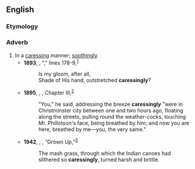 ==English==

===Etymology===
{{suffix|en|caressing|ly}}

===Adverb===
{{en-adv}}

# In a [[caressing]] manner; [[soothingly]].
#* '''1893''', {{w|Francis Thompson}}, "{{w|The Hound of Heaven}}," lines 178-9,<sup>[http://www.bartleby.com/236/239.html]</sup>
#*: Is my gloom, after all,
#*: Shade of His hand, outstretched '''caressingly'''?
#* '''1895''', {{w|Thomas Hardy}}, ''{{w|Jude the Obscure}}'', Chapter III,<sup>[http://www.gutenberg.org/files/153/153-h/153-h.htm]</sup>
#*: "You," he said, addressing the breeze '''caressingly''' "were in Christminster city between one and two hours ago, floating along the streets, pulling round the weather-cocks, touching Mr. Phillotson's face, being breathed by him; and now you are here, breathed by me—you, the very same."
#* '''1942''', {{w|Emily Carr}}, ''{{w|The Book of Small}}'', “Grown Up,”<sup>[http://www.gutenberg.net.au/ebooks04/0400201.txt]</sup>
#*: The mash grass, through which the Indian canoes had slithered so '''caressingly''', turned harsh and brittle.
